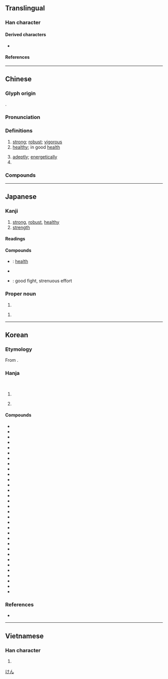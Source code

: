 {{character info/new}}
==Translingual==
{{stroke order|strokes=10}}

===Han character===
{{Han char|rn=9|rad=人|as=09|sn=11|four=25240|canj=ONKQ|ids=⿰亻建}}

====Derived characters====
* {{l|mul|[[𮧨]], [[𨫡]], [[𮅿]], [[𩅋]]}}

====References====
{{Han ref|kx=0111.110|dkj=00875|dj=0237.100|hdz=10184.090|uh=5065}}

----

==Chinese==
{{zh-forms|alt=徤}}

===Glyph origin===
{{Han etym}}
{{Han compound|人|alt1=亻|t1=person|建|c1=s|c2=p|ls=psc}}.

===Pronunciation===
{{zh-pron
|m=jiàn
|c=gin6
|h=pfs=khien
|md=giâng/giông
|md_note=giâng - vernacular; giông - literary
|mn=kiāⁿ/kiān
|mn_note=kiāⁿ - vernacular; kiān - literary
|mn-t=giang6/giêng6/gian7
|mn-t_note=giang6/giêng6 - literary (giêng6 - Chaozhou); gian7 - vernacular
|w=3jji
|mc=y
|oc=y
|cat=a,adv,pn
}}

===Definitions===
{{zh-hanzi}}

# [[strong]]; [[robust]]; [[vigorous]]
# [[healthy]]; in good [[health]]
#: {{zh-x|健康|health; healthy; sound}}
# [[adeptly]]; [[energetically]]
# {{surname|lang=zh}}

===Compounds===
{{zh-der|健步|健存|健兒|健將|健捷|健康|健朗|健美|健美操|健美褲|健美運動|健全|健身|健身房|健實|健談|健忘|健旺|健胃|健在|健壯|伉健|保健|保健操|保健物理|保健粉筆|健仰|健保|健保卡|健兒門診|健力|健力舞|健力運動|健吏|健婦|健康保險|健康教育|健康檢查|健康襪|健康醋|健康食品|健忘症|健檢|健步如飛|健水|健浪|健碩|健筆|健羨|健胃劑|健胸|健舞|健行|健訟|健起|健身院|優生保健|全民健保|凌雲健筆|刁健訟棍|剛健|勇健|四健會|壯健|官健|尖齊圓健|康健|強健|復健|復健中心|復健醫學|心理健康|爽健|矯健|神爽體健|積健為雄|穩健|身輕體健|輕健|雄健|雅健|頑健|馬前健}}

----

==Japanese==

===Kanji===
{{ja-kanji|grade=4|rs=人09}}

# [[strong]], [[robust]], [[healthy]]
# [[strength]]

====Readings====
{{ja-readings
|goon=ごん
|kanon=けん
|kun=すこ-やか, たけ-し, したた-か
}}

====Compounds====
* {{ja-r|健康|けんこう}}: [[health]]
* {{ja-r|健全|けんぜん}}
* {{ja-r|健闘|けんとう}}: good fight, strenuous effort

===Proper noun===
{{ja-pos|proper|けん}}

# {{given name|male|lang=ja}}

{{ja-pos|proper|たけし}}

# {{given name|male|lang=ja}}

[[Category:Japanese male given names|けん]]

----

==Korean==

===Etymology===
From {{der|ko|ltc|sort=건|-}} {{ltc-l|健}}.

===Hanja===
{{ko-hanja-search}}
{{ko-hanja|굳세다|굳셀|건}}<br>
{{ko-hanja|건강하다|건강할|건}}

# {{hanja form of|건|{{n-g|used to form nouns related to [[health]]}}}}
# {{lb|ko|literary}} {{hanja form of|건|[[strong]]}}

====Compounds====
{{der-top3|Compounds}}
* {{ko-l|건각|健脚}}
* {{ko-l|건강|健康}}
* {{ko-l|건경|健勁}}
* {{ko-l|건담|健啖}}
* {{ko-l|건망|健忘}}
* {{ko-l|건보|健步}}
* {{ko-l|건부|健夫}}
* {{ko-l|건부|健婦}}
* {{ko-l|건상|健爽}}
* {{ko-l|건선|健羨}}
* {{ko-l|건승|健勝}}
* {{ko-l|건식|健食}}
* {{ko-l|건실|健實}}
* {{ko-l|건아|健兒}}
* {{ko-l|건완|健腕}}
* {{ko-l|건위|健胃}}
* {{ko-l|건장|健壯}}
* {{ko-l|건재|健在}}
* {{ko-l|건전|健全}}
* {{ko-l|건첩|健捷}}
* {{ko-l|건투|健鬪}}
* {{ko-l|건필|健筆}}
* {{ko-l|강건|剛健}}
* {{ko-l|강건|康健}}
* {{ko-l|경건|勁健}}
* {{ko-l|권건|權健}}
* {{ko-l|보건|保健}}
* {{ko-l|필건|筆健}}
* {{ko-l|항건|伉健}}
* {{ko-l|건담가|健啖家}}
* {{ko-l|건망증|健忘症}}
* {{ko-l|건망실어증|健忘失語症}}
{{der-bottom}}

===References===
* {{R:hanjadoc|433}}

----

==Vietnamese==

===Han character===
{{vi-hantu|[[kiện]], [[kẹn]], [[lương]]|rs=人09}}

# {{defn|lang=vi|sort=人09}}